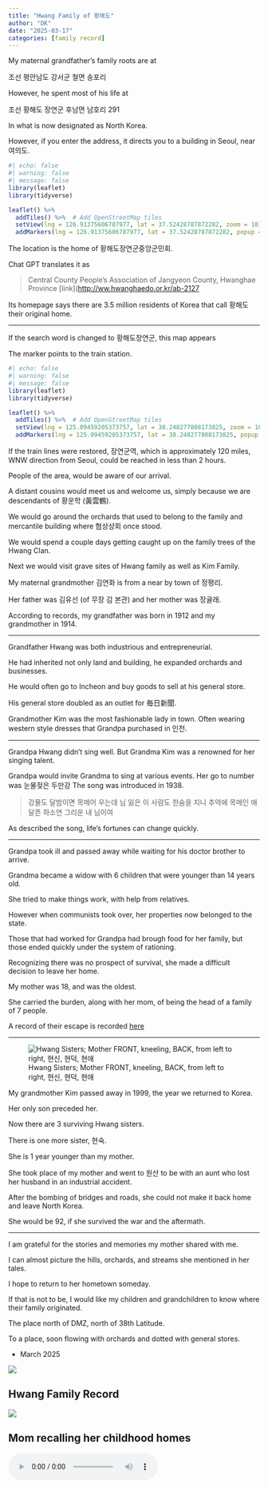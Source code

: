 ```yaml
---
title: "Hwang Family of 황해도"
author: "DK"
date: "2025-03-17"
categories: [family record]
---
```


My maternal grandfather's family roots are at

조선 평안남도 강서군 철면  송포리

However, he spent most of his life at

조선 황해도 장연군 후남면 남호리 291

In what is now designated as North Korea.

However, if you enter the address, it directs you to a building in Seoul, near 여의도.

```r
#| echo: false
#| warning: false
#| message: false
library(leaflet)
library(tidyverse)

leaflet() %>%
  addTiles() %>%  # Add OpenStreetMap tiles
  setView(lng = 126.91375606787977, lat = 37.52428787872282, zoom = 10) %>%  # Center the map
  addMarkers(lng = 126.91375606787977, lat = 37.52428787872282, popup = "황해도장연군중앙군민회")

```

The location is the home of 황해도장연군중앙군민회.

Chat GPT translates it as

> Central County People's Association of Jangyeon County, Hwanghae Province \[link\](<http://ww.hwanghaedo.or.kr/ab-2127>

Its homepage says there are 3.5 million residents of Korea that call 황해도 their original home.

------------------------------------------------------------------------

If the search word is changed to 황해도장연군, this map appears

The marker points to the train station.

```r
#| echo: false
#| warning: false
#| message: false
library(leaflet)
library(tidyverse)

leaflet() %>%
  addTiles() %>%  # Add OpenStreetMap tiles
  setView(lng = 125.09459205373757, lat = 38.248277808173825, zoom = 10) %>%  # Center the map
  addMarkers(lng = 125.09459205373757, lat = 38.248277808173825, popup = "황해도장연군駅") 
```

If the train lines were restored, 장연군역, which is approximately 120 miles, WNW direction from Seoul, could be reached in less than 2 hours.

People of the area, would be aware of our arrival.

A distant cousins would meet us and welcome us, simply because we are descendants of 황운학 (黃雲鶴).

We would go around the orchards that used to belong to the family and mercantile building where 협상상회 once stood.

We would spend a couple days getting caught up on the family trees of the Hwang Clan.

Next we would visit grave sites of Hwang family as well as Kim Family.

My maternal grandmother 김연화 is from a near by town of 정평리.

Her father was 김유선 (of 무장 김 본관) and her mother was 장귤래.

According to records, my grandfather was born in 1912 and my grandmother in 1914.

------------------------------------------------------------------------

Grandfather Hwang was both industrious and entrepreneurial.

He had inherited not only land and building, he expanded orchards and businesses.

He would often go to Incheon and buy goods to sell at his general store.

His general store doubled as an outlet for 毎日新聞.

Grandmother Kim was the most fashionable lady in town. Often wearing western style dresses that Grandpa purchased in 인천.

---

Grandpa Hwang didn't sing well.
But Grandma Kim was a renowned for her singing talent.

Grandpa would invite Grandma to sing at various events.
Her go to number was 눈물젖은 두만강
The song was introduced in 1938.

> 강물도 달밤이면 목메어 우는데
님 잃은 이 사람도 한숨을 지니
추억에 목메인 애달픈 하소연
그리운 내 님이여

As described the song, life's fortunes can change quickly.

------------------------------------------------------------------------

Grandpa took ill and passed away while waiting for his doctor brother to arrive.

Grandma became a widow with 6 children that were younger than 14 years old.

She tried to make things work, with help from relatives.

However when communists took over, her properties now belonged to the state.

Those that had worked for Grandpa had brough food for her family, but those ended quickly under the system of rationing.

Recognizing there was no prospect of survival, she made a difficult decision to leave her home.

My mother was 18, and was the oldest.

She carried the burden, along with her mom, of being the head of a family of 7 people.

A record of their escape is recorded [here](https://oakhi.github.io/Life-Begins-When/posts/20231212%20Sayings%20of%20My%20Parents/#a-story-of-an-escape-from-north-korea)

------------------------------------------------------------------------

![Hwang Sisters; Mother FRONT, kneeling, BACK, from left to right, 현신, 현덕, 현애](images/IMG_8252 Copy.JPG)

My grandmother Kim passed away in 1999, the year we returned to Korea.

Her only son preceded her.

Now there are 3 surviving Hwang sisters.

There is one more sister, 현숙.

She is 1 year younger than my mother.

She took place of my mother and went to 원산 to be with an aunt who lost her husband in an industrial accident.

After the bombing of bridges and roads, she could not make it back home and leave North Korea.

She would be 92, if she survived the war and the aftermath.

------------------------------------------------------------------------

I am grateful for the stories and memories my mother shared with me.

I can almost picture the hills, orchards, and streams she mentioned in her tales.

I hope to return to her hometown someday.

If that is not to be, I would like my children and grandchildren to know where their family originated.

The place north of DMZ, north of 38th Latitude.

To a place, soon flowing with orchards and dotted with general stores.

-   March 2025

![](images/DSC_9957-EDIT.jpg)

## Hwang Family Record

![](images/EPSON091.JPG)

## Mom recalling her childhood homes

<audio controls>
  <source src="Mom recals address.wav" type="audio/wav">
  Your browser does not support the audio element.
</audio>

## 펑안남도강서군駅

```r
#| echo: false
#| warning: false
#| message: false
library(leaflet)
library(tidyverse)

leaflet() %>%
  addTiles() %>%  # Add OpenStreetMap tiles
  setView(lng = 125.5204815363014, lat = 38.91753785887004, zoom = 10) %>%  # Center the map
  addMarkers(lng = 125.5204815363014, lat = 38.91753785887004, popup = "펑안남도강서군駅") 
```

